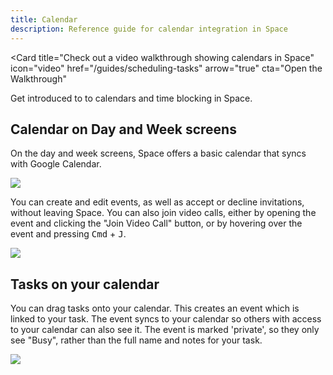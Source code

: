 ```yaml
---
title: Calendar
description: Reference guide for calendar integration in Space
---
```


<Card
  title="Check out a video walkthrough showing calendars in Space"
  icon="video"
  href="/guides/scheduling-tasks"
  arrow="true"
  cta="Open the Walkthrough"
>
  Get introduced to to calendars and time blocking in Space.
</Card>

## Calendar on Day and Week screens


On the day and week screens, Space offers a basic calendar that syncs with Google Calendar.

<Frame caption="Events">
  <img src="/images/tasks/calendar-events.png" />
</Frame>

You can create and edit events, as well as accept or decline invitations, without leaving Space.
You can also join video calls, either by opening the event and clicking the "Join Video Call" button,
or by hovering over the event and pressing <kbd>Cmd</kbd> + <kbd>J</kbd>.

<Frame caption="Edit events and join calls right from Space">
  <img src="/images/tasks/calendar-event.png" />
</Frame>

## Tasks on your calendar

You can drag tasks onto your calendar. This creates an event which is linked to your task.
The event syncs to your calendar so others with access to your calendar can also see it.
The event is marked 'private', so they only see "Busy", rather than the full name and notes for your task.

<Frame caption="A task on your calendar">
  <img src="/images/tasks/calendar-task.png" />
</Frame>

